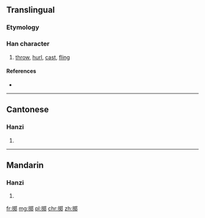 {{also|擲}}
==Translingual==

===Etymology===
{{Han simp|擲|f=鄭|t=郑}}

===Han character===
{{Han char|rn=64|rad=手|as=08|sn=11|four=|canj=手廿大中 (QTKL), X手廿大中 (XQTKL)|ids=⿲[[扌]][[关]][[邑|⻏]]}}

# [[throw]], [[hurl]], [[cast]], [[fling]]

====References====
* {{Han ref|kx=0445.341|hdz=31906.040|uh=63B7|ud=25527}}

----

==Cantonese==

===Hanzi===
{{yue-hanzi|jyut=|y=jaak6|tra=擲}}

# {{defn|lang=yue|sort=手08}}

----

==Mandarin==

===Hanzi===
{{cmn-hanzi|tra=擲|pin=[[zhí]] ([[zhi2]])|wg=chih<sup>2</sup>}}

# {{defn|lang=cmn|sort=手08}}

[[fr:掷]]
[[mg:掷]]
[[pl:掷]]
[[chr:掷]]
[[zh:掷]]